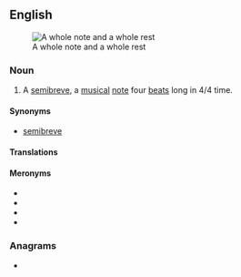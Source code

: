 {{also|whole-note}}
==English==
{{wikipedia}}
[[Image:Whole note and rest.svg|thumb|right|A whole note and a whole rest]]

===Noun===
{{en-noun}}

# {{lb|en|North America|music}} A [[semibreve]], a [[musical]] [[note]] four [[beat]]s long in 4/4 time.

====Synonyms====
* {{qualifier|UK}} [[semibreve]]

====Translations====
{{trans-see|semibreve}}

====Meronyms====
* {{l|en|half note}}
* {{l|en|quarter note}}
* {{l|en|eighth note}}
* {{l|en|sixteenth note}}

===Anagrams===
* {{anagrams|en|a=eehlnootw|whole tone|wholetone}}
